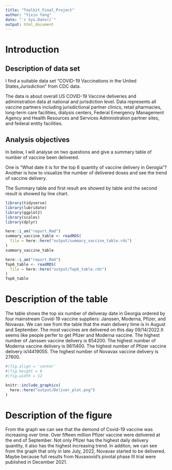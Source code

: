 ```yaml
---
title: "Toolkit_Final_Project"
author: "Yixin Yang"
date: "`r Sys.Date()`"
output: html_document
---
```

# Introduction

## Description of data set
I find a suitable data set "COVID-19 Vaccinations in the United States,Jurisdiction" from CDC data. 

The data is about overall US COVID-19 Vaccine deliveries and administration data at national and jurisdiction level. Data represents all vaccine partners including jurisdictional partner clinics, retail pharmacies, long-term care facilities, dialysis centers, Federal Emergency Management Agency and Health Resources and Services Administration partner sites, and federal entity facilities. 

##  Analysis objectives
In below, I will analyse on two questions and give a summary table of number of vaccine been delivered.

One is "What date it is for the top 6 quantity of vaccine delivery in Gerogia"? 
Another is how to visualize the number of delivered doses and see the trend of vaccine delivery. 

The Summary table and first result are showed by table and the second result is showed by line chart.

```r
library(tidyverse)
library(lubridate)
library(ggplot2)
library(scales)
library(dplyr)
```

```r
here::i_am("report.Rmd")
summary_vaccine_table <- readRDS(
  file = here::here("output/summary_vaccine_table.rds")
)
summary_vaccine_table

```

```r
here::i_am("report.Rmd")
Top6_table <- readRDS(
  file = here::here("output/Top6_table.rds")
)
Top6_table

```

# Description of the table
The table shows the top six number of deliveray date in Georgia ordered by four mainstream Covid-19 vaccine suppliers: Janssen, Moderna, Pfizer, and	Novavax. We can see from the table that the main delivery time is in August and September. The most vaccines are delivered on this day 09/14/2022.It seems like people perfer to get Pfizer and Moderna vaccine.
The highest number of Janssen vaccine delivery is 854200. 
The highest number of Moderna vaccine delivery is 9611400.
The highest number of Pfizer vaccine delivery is14419055.
The highest number of Novavax vaccine delivery is 27600.


```r

#|fig.align = 'center'
#|fig.height = 8
#|fig.width = 12

knitr::include_graphics(
  here::here("output/Deliver_plot.png")
)

```

# Description of the figure
From the graph we can see that the demond of Covid-19 vaccine was increasing over time. Over fifteen million Pfizer vaccine were delivered at the end of September. Not only Pfizer has the highest daily delivery quantity, it also has the highest increasing trend. 
In additon, we can see from the graph that only in late July, 2022, Novavax started to be delivered. Maybe because full results from Nuvaxovid's pivotal phase III trial were published in December 2021.


